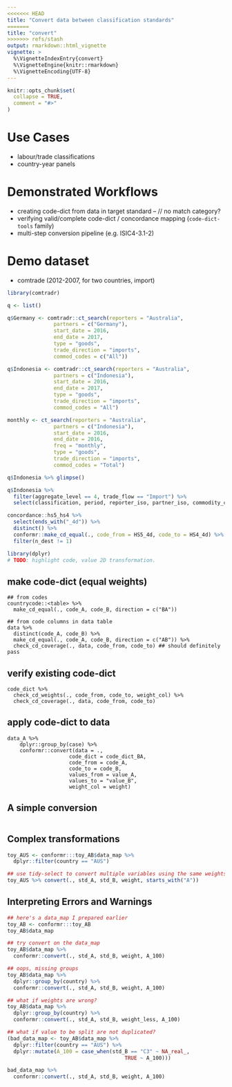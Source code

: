 ```yaml
---
<<<<<<< HEAD
title: "Convert data between classification standards"
=======
title: "convert"
>>>>>>> refs/stash
output: rmarkdown::html_vignette
vignette: >
  %\VignetteIndexEntry{convert}
  %\VignetteEngine{knitr::rmarkdown}
  %\VignetteEncoding{UTF-8}
---
```


```r
knitr::opts_chunk$set(
  collapse = TRUE,
  comment = "#>"
)
```

# Use Cases
* labour/trade classifications
* country-year panels

# Demonstrated Workflows
* creating code-dict from data in target standard -- // no match category?
* verifying valid/complete code-dict / concordance mapping (`code-dict-tools` family)
* multi-step conversion pipeline (e.g. ISIC4-3.1-2)

# Demo dataset
* comtrade (2012-2007, for two countries, import)
```r
library(comtradr)

q <- list()

q$Germany <- comtradr::ct_search(reporters = "Australia", 
               partners = c("Germany"), 
               start_date = 2016,
               end_date = 2017,
               type = "goods",
               trade_direction = "imports",
               commod_codes = c("All"))

q$Indonesia <- comtradr::ct_search(reporters = "Australia", 
               partners = c("Indonesia"), 
               start_date = 2016,
               end_date = 2017,
               type = "goods",
               trade_direction = "imports",
               commod_codes = "All")
```

```r
monthly <- ct_search(reporters = "Australia", 
               partners = c("Indonesia"), 
               start_date = 2016,
               end_date = 2016,
               freq = "monthly",
               type = "goods",
               trade_direction = "imports",
               commod_codes = "Total")
```


```r
q$Indonesia %>% glimpse()

q$Indonesia %>%
  filter(aggregate_level == 4, trade_flow == "Import") %>%
  select(classification, period, reporter_iso, partner_iso, commodity_code, trade_value_usd)
```


```r
concordance::hs5_hs4 %>% 
  select(ends_with("_4d")) %>%
  distinct() %>%
  conformr::make_cd_equal(., code_from = HS5_4d, code_to = HS4_4d) %>%
  filter(n_dest != 1)
```


```r
library(dplyr)
# TODO: highlight code, value 2D transformation.
```

## make code-dict (equal weights)
```
## from codes
countrycode::<table> %>%
  make_cd_equal(., code_A, code_B, direction = c("BA"))

## from code columns in data table
data %>%
  distinct(code_A, code_B) %>%
  make_cd_equal(., code_A, code_B, direction = c("AB")) %>%
  check_cd_coverage(., data, code_from, code_to) ## should definitely pass
```

## verify existing code-dict
```
code_dict %>%
  check_cd_weights(., code_from, code_to, weight_col) %>%
  check_cd_coverage(., data, code_from, code_to)
```

## apply code-dict to data
```
data_A %>%
    dplyr::group_by(case) %>%
    conformr::convert(data = .,
                    code_dict = code_dict_BA,
                    code_from = code_A,
                    code_to = code_B,
                    values_from = value_A,
                    values_to = "value_B",
                    weight_col = weight)
```

## A simple conversion
```r


```


## Complex transformations
```r
toy_AUS <- conformr:::toy_AB$data_map %>%
  dplyr::filter(country == "AUS")

## use tidy-select to convert multiple variables using the same weights
toy_AUS %>% convert(., std_A, std_B, weight, starts_with("A"))
```


## Interpreting Errors and Warnings

```r
## here's a data_map I prepared earlier
toy_AB <- conformr:::toy_AB
toy_AB$data_map
```

```r
## try convert on the data_map
toy_AB$data_map %>%
  conformr::convert(., std_A, std_B, weight, A_100)

## oops, missing groups
toy_AB$data_map %>%
  dplyr::group_by(country) %>%
  conformr::convert(., std_A, std_B, weight, A_100)

## what if weights are wrong?
toy_AB$data_map %>%
  dplyr::group_by(country) %>%
  conformr::convert(., std_A, std_B, weight_less, A_100)
```

```r
## what if value to be split are not duplicated?
(bad_data_map <- toy_AB$data_map %>%
  dplyr::filter(country == "AUS") %>%
  dplyr::mutate(A_100 = case_when(std_B == "C3" ~ NA_real_,
                                      TRUE ~ A_100)))

bad_data_map %>%
  conformr::convert(., std_A, std_B, weight, A_100)
```
